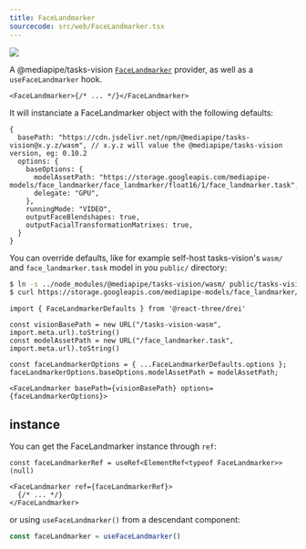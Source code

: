 ```yaml
---
title: FaceLandmarker
sourcecode: src/web/FaceLandmarker.tsx
---
```


![](https://img.shields.io/badge/-suspense-brightgreen)

A @mediapipe/tasks-vision [`FaceLandmarker`](https://developers.google.com/mediapipe/api/solutions/js/tasks-vision.facelandmarker) provider, as well as a `useFaceLandmarker` hook.

```tsx
<FaceLandmarker>{/* ... */}</FaceLandmarker>
```

It will instanciate a FaceLandmarker object with the following defaults:

```tsx
{
  basePath: "https://cdn.jsdelivr.net/npm/@mediapipe/tasks-vision@x.y.z/wasm", // x.y.z will value the @mediapipe/tasks-vision version, eg: 0.10.2
  options: {
    baseOptions: {
      modelAssetPath: "https://storage.googleapis.com/mediapipe-models/face_landmarker/face_landmarker/float16/1/face_landmarker.task",
      delegate: "GPU",
    },
    runningMode: "VIDEO",
    outputFaceBlendshapes: true,
    outputFacialTransformationMatrixes: true,
  }
}
```

You can override defaults, like for example self-host tasks-vision's `wasm/` and `face_landmarker.task` model in you `public/` directory:

```sh
$ ln -s ../node_modules/@mediapipe/tasks-vision/wasm/ public/tasks-vision-wasm
$ curl https://storage.googleapis.com/mediapipe-models/face_landmarker/face_landmarker/float16/1/face_landmarker.task -o public/face_landmarker.task
```

```tsx
import { FaceLandmarkerDefaults } from '@react-three/drei'

const visionBasePath = new URL("/tasks-vision-wasm", import.meta.url).toString()
const modelAssetPath = new URL("/face_landmarker.task", import.meta.url).toString()

const faceLandmarkerOptions = { ...FaceLandmarkerDefaults.options };
faceLandmarkerOptions.baseOptions.modelAssetPath = modelAssetPath;

<FaceLandmarker basePath={visionBasePath} options={faceLandmarkerOptions}>
```

## instance

You can get the FaceLandmarker instance through `ref`:

```tsx
const faceLandmarkerRef = useRef<ElementRef<typeof FaceLandmarker>>(null)

<FaceLandmarker ref={faceLandmarkerRef}>
  {/* ... */}
</FaceLandmarker>
```

or using `useFaceLandmarker()` from a descendant component:

```jsx
const faceLandmarker = useFaceLandmarker()
```